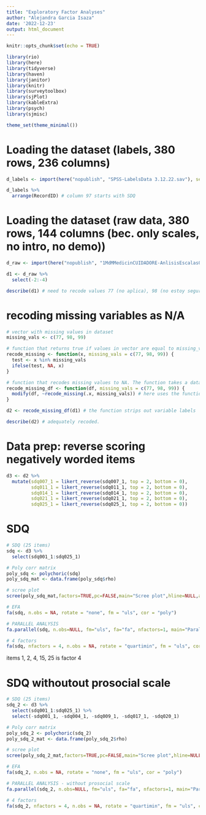 ---
title: "Exploratory Factor Analyses"
author: "Alejandra Garcia Isaza"
date: '2022-12-23'
output: html_document
---

```{r setup, include=FALSE}
knitr::opts_chunk$set(echo = TRUE)

library(rio)
library(here)
library(tidyverse)
library(haven)
library(janitor)
library(knitr)
library(surveytoolbox)
library(sjPlot)
library(kableExtra)
library(psych)
library(sjmisc)

theme_set(theme_minimal())
```


# Loading the dataset (labels, 380 rows, 236 columns)
```{r}
d_labels <- import(here("nopublish", "SPSS-LabelsData 3.12.22.sav"), setclass = "tbl_df")

d_labels %>%
  arrange(RecordID) # column 97 starts with SDQ
```

# Loading the dataset (raw data, 380 rows, 144 columns (bec. only scales, no intro, no demo))
```{r}
d_raw <- import(here("nopublish", "1MdMMedicinCUIDADORE-AnlisisEscalas051222_DATA_2022-12-05_2032.csv"), setclass = "tbl_df")

d1 <- d_raw %>% 
  select(-2:-4)
```


```{r}
describe(d1) # need to recode values 77 (no aplica), 98 (no estoy segura), 99 (prefiero no responder)
```

# recoding missing variables as N/A
```{r include=FALSE}

# vector with missing values in dataset
missing_vals <- c(77, 98, 99)

# function that returns true if values in vector are equal to missing_vals. The function takes a vector x, and specified values of missing data
recode_missing <- function(x, missing_vals = c(77, 98, 99)) {
  test <- x %in% missing_vals
  ifelse(test, NA, x)
}

# function that recodes missing values to NA. The function takes a dataframe with variables with missing data, and specified values of missing data
recode_missing_df <- function(df, missing_vals = c(77, 98, 99)) {
  modify(df, ~recode_missing(.x, missing_vals)) # here uses the function created above
}

d2 <- recode_missing_df(d1) # the function strips out variable labels
```

```{r}
describe(d2) # adequately recoded. 
```

# Data prep: reverse scoring negatively worded items
```{r}
d3 <- d2 %>%
  mutate(sdq007_1 = likert_reverse(sdq007_1, top = 2, bottom = 0),
         sdq011_1 = likert_reverse(sdq011_1, top = 2, bottom = 0),
         sdq014_1 = likert_reverse(sdq014_1, top = 2, bottom = 0),
         sdq021_1 = likert_reverse(sdq021_1, top = 2, bottom = 0),
         sdq025_1 = likert_reverse(sdq025_1, top = 2, bottom = 0))
```

# SDQ
```{r}
# SDQ (25 items)
sdq <- d3 %>%
  select(sdq001_1:sdq025_1)

# Poly corr matrix
poly_sdq <- polychoric(sdq)
poly_sdq_mat <- data.frame(poly_sdq$rho)

# scree plot
scree(poly_sdq_mat,factors=TRUE,pc=FALSE,main="Scree plot",hline=NULL,add=FALSE)

# EFA
fa(sdq, n.obs = NA, rotate = "none", fm = "uls", cor = "poly")
```
```{r}
# PARALLEL ANALYSIS
fa.parallel(sdq, n.obs=NULL, fm="uls", fa="fa", nfactors=1, main="Parallel Analysis Scree Plots", n.iter=20, error.bars=FALSE, se.bars=FALSE, SMC=FALSE, ylabel=NULL, show.legend=TRUE, sim=TRUE, quant=.95, cor="poly", use="pairwise", plot=TRUE, correct=.5) # suggest 4 factors

# 4 factors
fa(sdq, nfactors = 4, n.obs = NA, rotate = "quartimin", fm = "uls", cor = "poly")
```
items 1, 2, 4, 15, 25 is factor 4


# SDQ withoutout prosocial scale
```{r}
# SDQ (25 items)
sdq_2 <- d3 %>%
  select(sdq001_1:sdq025_1) %>%
  select(-sdq001_1, -sdq004_1, -sdq009_1, -sdq017_1, -sdq020_1)

# Poly corr matrix
poly_sdq_2 <- polychoric(sdq_2)
poly_sdq_2_mat <- data.frame(poly_sdq_2$rho)

# scree plot
scree(poly_sdq_2_mat,factors=TRUE,pc=FALSE,main="Scree plot",hline=NULL,add=FALSE)

# EFA
fa(sdq_2, n.obs = NA, rotate = "none", fm = "uls", cor = "poly")
```

```{r}
# PARALLEL ANALYSIS - without prosocial scale
fa.parallel(sdq_2, n.obs=NULL, fm="uls", fa="fa", nfactors=1, main="Parallel Analysis Scree Plots", n.iter=20, error.bars=FALSE, se.bars=FALSE, SMC=FALSE, ylabel=NULL, show.legend=TRUE, sim=TRUE, quant=.95, cor="poly", use="pairwise", plot=TRUE, correct=.5) # suggest 5 factors

# 4 factors
fa(sdq_2, nfactors = 4, n.obs = NA, rotate = "quartimin", fm = "uls", cor = "poly")
```
